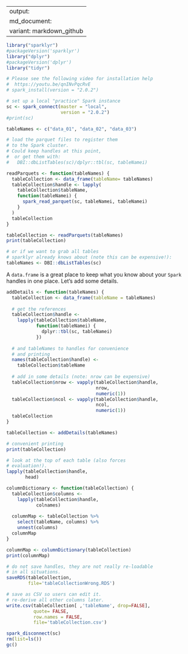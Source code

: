 
---
output:
  md_document:
    variant: markdown_github
---

<!-- README.md is generated from README.Rmd. Please edit that file -->



```r
library("sparklyr")
#packageVersion('sparklyr')
library("dplyr")
#packageVersion('dplyr')
library("tidyr")

# Please see the following video for installation help
#  https://youtu.be/qnINvPqcRvE
# spark_install(version = "2.0.2")

# set up a local "practice" Spark instance
sc <- spark_connect(master = "local",
                    version = "2.0.2")
#print(sc)
```



```r
tableNames <- c("data_01", "data_02", "data_03")

# load the parquet files to register them
# to the Spark cluster.
# Could keep handles at this point, 
#  or get them with:
#   DBI::dbListTables(sc)/dplyr::tbl(sc, tableNamei)

readParquets <- function(tableNames) {
  tableCollection <- data_frame(tableName= tableNames)
  tableCollection$handle <- lapply(
    tableCollection$tableName,
    function(tableNamei) {
      spark_read_parquet(sc, tableNamei, tableNamei)
    }
  )
  tableCollection
}

tableCollection <- readParquets(tableNames)
print(tableCollection)
```

```r
# or if we want to grab all tables
# sparklyr already knows about (note this can be expensive!):
tableNames <- DBI::dbListTables(sc)
```

A `data.frame` is a great place to keep what you know about 
your `Spark` handles in one place.  Let's add some details.

```r
addDetails <- function(tableNames) {
  tableCollection <- data_frame(tableName = tableNames)
  
  # get the references
  tableCollection$handle <-
    lapply(tableCollection$tableName,
           function(tableNamei) {
             dplyr::tbl(sc, tableNamei)
           })
  
  # and tableNames to handles for convenience
  # and printing
  names(tableCollection$handle) <-
    tableCollection$tableName
  
  # add in some details (note: nrow can be expensive)
  tableCollection$nrow <- vapply(tableCollection$handle, 
                                 nrow, 
                                 numeric(1))
  tableCollection$ncol <- vapply(tableCollection$handle, 
                                 ncol, 
                                 numeric(1))
  tableCollection
}

tableCollection <- addDetails(tableNames)

# convenient printing
print(tableCollection)

# look at the top of each table (also forces
# evaluation!).
lapply(tableCollection$handle, 
       head)
```

```r
columnDictionary <- function(tableCollection) {
  tableCollection$columns <- 
    lapply(tableCollection$handle,
           colnames)
  
  columnMap <- tableCollection %>% 
    select(tableName, columns) %>%
    unnest(columns)
  columnMap
}

columnMap <- columnDictionary(tableCollection)
print(columnMap)
```

```r
# do not save handles, they are not really re-loadable
# in all situations.
saveRDS(tableCollection, 
        file='tableCollectionWrong.RDS')
```

```r
# save as CSV so users can edit it.
# re-derive all other columns later.
write.csv(tableCollection[ ,'tableName', drop=FALSE], 
          quote= FALSE,
          row.names = FALSE,
          file='tableCollection.csv')
```



```r
spark_disconnect(sc)
rm(list=ls())
gc()
```